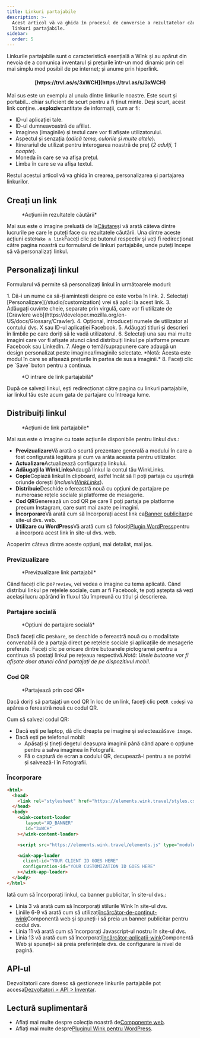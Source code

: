 ```yaml
---
title: Linkuri partajabile
description: >-
  Acest articol vă va ghida în procesul de conversie a rezultatelor căutării în
  linkuri partajabile.
sidebar:
  order: 5
---
```


Linkurile partajabile sunt o caracteristică esențială a Wink și au apărut din nevoia de a comunica inventarul și prețurile într-un mod dinamic prin cel mai simplu mod posibil de pe internet; și anume prin hiperlink.

<h4 align="center">[https://trvl.as/s/3xWCH](https://trvl.as/s/3xWCH)</h4>


Mai sus este un exemplu al unuia dintre linkurile noastre. Este scurt și portabil... chiar suficient de scurt pentru a fi ținut minte. Deși scurt, acest link conține...**exploziv**cantitate de informații, cum ar fi:

* ID-ul aplicației tale.
* ID-ul dumneavoastră de afiliat.
* Imaginea (imaginile) și textul care vor fi afișate utilizatorului.
* Aspectul și senzația (*adică tema, culorile și multe altele*).
* Itinerariul de utilizat pentru interogarea noastră de preț (*2 adulți, 1 noapte*).
* Moneda în care se va afișa prețul.
* Limba în care se va afișa textul.

Restul acestui articol vă va ghida în crearea, personalizarea și partajarea linkurilor.

## Creați un link

<figure>
  <CloudinaryImage width="350" height="238" resize="scale" quality="best" alt="Acțiuni" src="academy/inventory-actions" errorImage="noimage_opaque_nyrtl0.png" />

  <figcaption>*Acțiuni în rezultatele căutării*</figcaption>
</figure>


Mai sus este o imagine preluată de la[Căutare](/studio/search)și vă arată câteva dintre lucrurile pe care le puteți face cu rezultatele căutării. Una dintre aceste acțiuni este`Make a link`Faceți clic pe butonul respectiv și veți fi redirecționat către pagina noastră cu formularul de linkuri partajabile, unde puteți începe să vă personalizați linkul.

## Personalizați linkul

Formularul vă permite să personalizați linkul în următoarele moduri:

<Steps>
  1. Dă-i un nume ca să-ți amintești despre ce este vorba în link.
  2. Selectați [Personalizare](/studio/customization) vrei să aplici la acest link.
  3. Adăugați cuvinte cheie, separate prin virgulă, care vor fi utilizate de [Crawlere web](https://developer.mozilla.org/en-US/docs/Glossary/Crawler).
  4. Opțional, introduceți numele de utilizator al contului dvs. X sau ID-ul aplicației Facebook.
  5. Adăugați titluri și descrieri în limbile pe care doriți să le vadă utilizatorul.
  6. Selectați una sau mai multe imagini care vor fi afișate atunci când distribuiți linkul pe platforme precum Facebook sau LinkedIn.
  7. Alege o temă/suprapunere care adaugă un design personalizat peste imaginea/imaginile selectate. *Notă: Acesta este modul în care se afișează prețurile în partea de sus a imaginii.*
  8. Faceți clic pe `Save` buton pentru a continua.
</Steps>


<figure>
  <CloudinaryImage width="350" height="641" resize="scale" quality="best" alt="Link partajabil" src="academy/shareable-link" errorImage="noimage_opaque_nyrtl0.png" />

  <figcaption>*O intrare de link partajabilă*</figcaption>
</figure>


După ce salvezi linkul, ești redirecționat către pagina cu linkuri partajabile, iar linkul tău este acum gata de partajare cu întreaga lume.

## Distribuiți linkul

<figure>
  <CloudinaryImage width="350" height="641" resize="scale" quality="best" alt="Acțiuni" src="academy/shareable-link-actions" errorImage="noimage_opaque_nyrtl0.png" />

  <figcaption>*Acțiuni de link partajabile*</figcaption>
</figure>


Mai sus este o imagine cu toate acțiunile disponibile pentru linkul dvs.:

* **Previzualizare**Vă arată o scurtă prezentare generală a modului în care a fost configurată legătura și cum va arăta aceasta pentru utilizator.
* **Actualizare**Actualizează configurația linkului.
* **Adăugați la WinkLinks**Adaugă linkul la contul tău WinkLinks.
* **Copie**Copiază linkul în clipboard, astfel încât să îl poți partaja cu ușurință oriunde dorești (*inclusiv[WinkLinks](/link-manager/wink-links)*).
* **Distribuie**Deschide o fereastră nouă cu opțiuni de partajare pe numeroase rețele sociale și platforme de mesagerie.
* **Cod QR**Generează un cod QR pe ​​care îl poți partaja pe platforme precum Instagram, care sunt mai axate pe imagini.
* **Încorporare**Vă arată cum să încorporați acest link ca[Banner publicitar](/developers/web-components/#content-loader)pe site-ul dvs. web.
* **Utilizare cu WordPress**Vă arată cum să folosiți[Plugin WordPress](/developers/wordpress)pentru a încorpora acest link în site-ul dvs. web.

Acoperim câteva dintre aceste opțiuni, mai detaliat, mai jos.

### Previzualizare

<figure>
  <CloudinaryImage width="700" height="373" resize="scale" quality="best" alt="Previzualizare" src="academy/shareable-link-preview" errorImage="noimage_opaque_nyrtl0.png" />

  <figcaption>*Previzualizare link partajabil*</figcaption>
</figure>


Când faceți clic pe`Preview`, vei vedea o imagine cu tema aplicată. Când distribui linkul pe rețelele sociale, cum ar fi Facebook, te poți aștepta să vezi același lucru apărând în fluxul tău împreună cu titlul și descrierea.

### Partajare socială

<figure>
  <CloudinaryImage width="350" height="231" resize="scale" quality="best" alt="Partajare socială" src="academy/shareable-link-share" errorImage="noimage_opaque_nyrtl0.png" />

  <figcaption>*Opțiuni de partajare socială*</figcaption>
</figure>


Dacă faceți clic pe`Share`, se deschide o fereastră nouă cu o modalitate convenabilă de a partaja direct pe rețelele sociale și aplicațiile de mesagerie preferate.
Faceți clic pe oricare dintre butoanele pictogramei pentru a continua să postați linkul pe rețeaua respectivă.*Notă: Unele butoane vor fi afișate doar atunci când partajați de pe dispozitivul mobil.*

### Cod QR

<figure>
  <CloudinaryImage width="350" height="440" resize="scale" quality="best" alt="Partajare socială" src="academy/shareable-link-qr-code" errorImage="noimage_opaque_nyrtl0.png" />

  <figcaption>*Partajează prin cod QR*</figcaption>
</figure>


Dacă doriți să partajați un cod QR în loc de un link, faceți clic pe`QR code`și va apărea o fereastră nouă cu codul QR.

Cum să salvezi codul QR:

* Dacă ești pe laptop, dă clic dreapta pe imagine și selectează`Save image`.
* Dacă ești pe telefonul mobil:
  * Apăsați și țineți degetul deasupra imaginii până când apare o opțiune pentru a salva imaginea în Fotografii.
  * Fă o captură de ecran a codului QR, decupează-l pentru a se potrivi și salvează-l în Fotografii.

### Încorporare

```html {3, 6-9, 11, 13-16}
<html>
  <head>
    <link rel="stylesheet" href="https://elements.wink.travel/styles.css"></link>
  </head>
  <body>
    <wink-content-loader
       layout="AD_BANNER"
       id="3xWCH"
    ></wink-content-loader>

    <script src="https://elements.wink.travel/elements.js" type="module" defer></script>

    <wink-app-loader
      client-id="YOUR CLIENT ID GOES HERE"
      configuration-id="YOUR CUSTOMIZATION ID GOES HERE"
    ></wink-app-loader>
  </body>
</html>
```

Iată cum să încorporați linkul, ca banner publicitar, în site-ul dvs.:

* Linia 3 vă arată cum să încorporați stilurile Wink în site-ul dvs.
* Liniile 6-9 vă arată cum să utilizați[încărcător-de-conținut-wink](/developers/web-components/#content-loader)Componentă web și spuneți-i să preia un banner publicitar pentru codul dvs.
* Linia 11 vă arată cum să încorporați Javascript-ul nostru în site-ul dvs.
* Linia 13 vă arată cum să încorporați[încărcător-aplicații-wink](/developers/web-components/#application-loader)Componentă Web și spuneți-i să preia preferințele dvs. de configurare la nivel de pagină.

## API-ul

Dezvoltatorii care doresc să gestioneze linkurile partajabile pot accesa[Dezvoltatori > API > Inventar](/developers/apis/#inventory-api).

## Lectură suplimentară

* Aflați mai multe despre colecția noastră de[Componente web](/developers/web-components).
* Aflați mai multe despre[Pluginul Wink pentru WordPress](/developers/wordpress).

